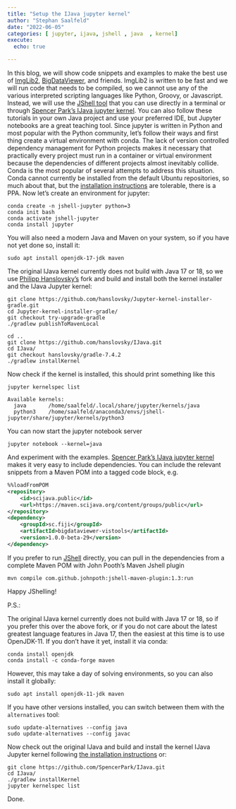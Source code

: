 ```yaml
---
title: "Setup the IJava jupyter kernel"
author: "Stephan Saalfeld"
date: "2022-06-05"
categories: [ jupyter, ijava, jshell , java  , kernel] 
execute:
  echo: true

---
```


In this blog, we will show code snippets and examples to make the best use of [ImgLib2](https://github.com/imglib/imglib2), [BigDataViewer](https://github.com/bigdataviewer/bigdataviewer-core), and friends.  ImgLib2 is written to be fast and we will run code that needs to be compiled, so we cannot use any of the various interpreted scripting languages like Python, Groovy, or Javascript.  Instead, we will use the [JShell tool](https://docs.oracle.com/javase/9/jshell/introduction-jshell.htm#JSHEL-GUID-630F27C8-1195-4989-9F6B-2C51D46F52C8) that you can use directly in a terminal or through [Spencer Park's IJava jupyter kernel](https://github.com/SpencerPark/IJava).  You can also follow these tutorials in your own Java project and use your preferred IDE, but Jupyter notebooks are a great teaching tool.  Since jupyter is written in Python and most popular with the Python community, let's follow their ways and first thing create a virtual environment with conda.  The lack of version controlled dependency management for Python projects makes it necessary that practically every project must run in a container or virtual environment because the dependencies of different projects almost inevitably collide.  Conda is the most popular of several attempts to address this situation.  Conda cannot currently be installed from the default Ubuntu repositories, so much about that, but the [installation instructions](https://docs.conda.io/projects/conda/en/latest/user-guide/install/rpm-debian.html) are tolerable, there is a PPA.  Now let's create an environment for jupyter:

```
conda create -n jshell-jupyter python=3
conda init bash
conda activate jshell-jupyter
conda install jupyter
```

You will also need a modern Java and Maven on your system, so if you have not yet done so, install it:

```
sudo apt install openjdk-17-jdk maven
```

The original IJava kernel currently does not build with Java 17 or 18, so we use [Philipp Hanslovsky's](https://github.com/hanslovsky) fork and build and install both the kernel installer and the IJava Jupyter kernel:

```
git clone https://github.com/hanslovsky/Jupyter-kernel-installer-gradle.git
cd Jupyter-kernel-installer-gradle/
git checkout try-upgrade-gradle
./gradlew publishToMavenLocal

cd ..
git clone https://github.com/hanslovsky/IJava.git
cd IJava/
git checkout hanslovsky/gradle-7.4.2
./gradlew installKernel
```

Now check if the kernel is installed, this should print something like this

```
jupyter kernelspec list

Available kernels:
  java       /home/saalfeld/.local/share/jupyter/kernels/java
  python3    /home/saalfeld/anaconda3/envs/jshell-jupyter/share/jupyter/kernels/python3
```

You can now start the jupyter notebook server

```
jupyter notebook --kernel=java
```

And experiment with the examples.  [Spencer Park's IJava jupyter kernel](https://github.com/SpencerPark/IJava) makes it very easy to include dependencies.  You can include the relevant snippets from a Maven POM into a tagged code block, e.g.

```xml
%%loadFromPOM
<repository>
    <id>scijava.public</id>
    <url>https://maven.scijava.org/content/groups/public</url>
</repository>
<dependency>
    <groupId>sc.fiji</groupId>
    <artifactId>bigdataviewer-vistools</artifactId>
    <version>1.0.0-beta-29</version>
</dependency>
```

If you prefer to run [JShell](https://docs.oracle.com/javase/9/jshell/introduction-jshell.htm#JSHEL-GUID-630F27C8-1195-4989-9F6B-2C51D46F52C8) directly, you can pull in the dependencies from a complete Maven POM with John Pooth's Maven Jshell plugin

```
mvn compile com.github.johnpoth:jshell-maven-plugin:1.3:run
```

Happy JShelling!


P.S.:

The original IJava kernel currently does not build with Java 17 or 18, so if you prefer this over the above fork, or if you do not care about the latest greatest language features in Java 17, then the easiest at this time is to use OpenJDK-11.  If you don't have it yet, install it via conda:

```
conda install openjdk
conda install -c conda-forge maven
```

However, this may take a day of solving environments, so you can also install it globally:

```
sudo apt install openjdk-11-jdk maven
```

If you have other versions installed, you can switch between them with the `alternatives` tool:

```
sudo update-alternatives --config java
sudo update-alternatives --config javac
```

Now check out the original IJava and build and install the kernel IJava Jupyter kernel following [the installation instructions](https://github.com/SpencerPark/IJava#install-from-source) or:

```
git clone https://github.com/SpencerPark/IJava.git
cd IJava/
./gradlew installKernel
jupyter kernelspec list
```

Done.
